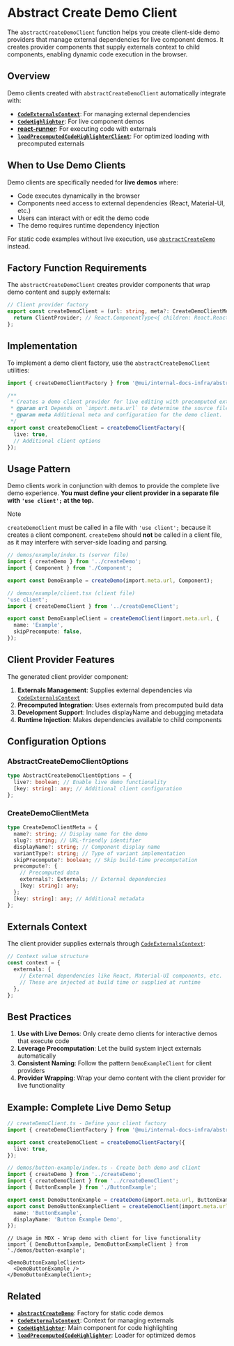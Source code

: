 # Abstract Create Demo Client

The `abstractCreateDemoClient` function helps you create client-side demo providers that manage external dependencies for live component demos. It creates provider components that supply externals context to child components, enabling dynamic code execution in the browser.

## Overview

Demo clients created with `abstractCreateDemoClient` automatically integrate with:

- **[`CodeExternalsContext`](../../components/code-externals-context/page.mdx)**: For managing external dependencies
- **[`CodeHighlighter`](../../components/code-highlighter/page.mdx)**: For live component demos
- **[react-runner](https://github.com/oku-ui/react-runner)**: For executing code with externals
- **[`loadPrecomputedCodeHighlighterClient`](../load-precomputed-code-highlighter-client/page.mdx)**: For optimized loading with precomputed externals

## When to Use Demo Clients

Demo clients are specifically needed for **live demos** where:

- Code executes dynamically in the browser
- Components need access to external dependencies (React, Material-UI, etc.)
- Users can interact with or edit the demo code
- The demo requires runtime dependency injection

For static code examples without live execution, use [`abstractCreateDemo`](../abstract-create-demo/page.mdx) instead.

## Factory Function Requirements

The `abstractCreateDemoClient` creates provider components that wrap demo content and supply externals:

```ts
// Client provider factory
export const createDemoClient = (url: string, meta?: CreateDemoClientMeta) => {
  return ClientProvider; // React.ComponentType<{ children: React.ReactNode }>
};
```

## Implementation

To implement a demo client factory, use the `abstractCreateDemoClient` utilities:

```ts
import { createDemoClientFactory } from '@mui/internal-docs-infra/abstractCreateDemoClient';

/**
 * Creates a demo client provider for live editing with precomputed externals.
 * @param url Depends on `import.meta.url` to determine the source file location.
 * @param meta Additional meta and configuration for the demo client.
 */
export const createDemoClient = createDemoClientFactory({
  live: true,
  // Additional client options
});
```

## Usage Pattern

Demo clients work in conjunction with demos to provide the complete live demo experience. **You must define your client provider in a separate file with `'use client';` at the top.**

> [!NOTE]
> `createDemoClient` must be called in a file with `'use client';` because it creates a client component. `createDemo` should **not** be called in a client file, as it may interfere with server-side loading and parsing.

```ts
// demos/example/index.ts (server file)
import { createDemo } from '../createDemo';
import { Component } from './Component';

export const DemoExample = createDemo(import.meta.url, Component);
```

```ts
// demos/example/client.tsx (client file)
'use client';
import { createDemoClient } from '../createDemoClient';

export const DemoExampleClient = createDemoClient(import.meta.url, {
  name: 'Example',
  skipPrecompute: false,
});
```

## Client Provider Features

The generated client provider component:

1. **Externals Management**: Supplies external dependencies via [`CodeExternalsContext`](../../components/code-externals-context/page.mdx)
2. **Precomputed Integration**: Uses externals from precomputed build data
3. **Development Support**: Includes displayName and debugging metadata
4. **Runtime Injection**: Makes dependencies available to child components

## Configuration Options

### AbstractCreateDemoClientOptions

```ts
type AbstractCreateDemoClientOptions = {
  live?: boolean; // Enable live demo functionality
  [key: string]: any; // Additional client configuration
};
```

### CreateDemoClientMeta

```ts
type CreateDemoClientMeta = {
  name?: string; // Display name for the demo
  slug?: string; // URL-friendly identifier
  displayName?: string; // Component display name
  variantType?: string; // Type of variant implementation
  skipPrecompute?: boolean; // Skip build-time precomputation
  precompute?: {
    // Precomputed data
    externals?: Externals; // External dependencies
    [key: string]: any;
  };
  [key: string]: any; // Additional metadata
};
```

## Externals Context

The client provider supplies externals through [`CodeExternalsContext`](../../components/code-externals-context/page.mdx):

```ts
// Context value structure
const context = {
  externals: {
    // External dependencies like React, Material-UI components, etc.
    // These are injected at build time or supplied at runtime
  },
};
```

## Best Practices

1. **Use with Live Demos**: Only create demo clients for interactive demos that execute code
2. **Leverage Precomputation**: Let the build system inject externals automatically
3. **Consistent Naming**: Follow the pattern `DemoExampleClient` for client providers
4. **Provider Wrapping**: Wrap your demo content with the client provider for live functionality

## Example: Complete Live Demo Setup

```ts
// createDemoClient.ts - Define your client factory
import { createDemoClientFactory } from '@mui/internal-docs-infra/abstractCreateDemoClient';

export const createDemoClient = createDemoClientFactory({
  live: true,
});
```

```ts
// demos/button-example/index.ts - Create both demo and client
import { createDemo } from '../createDemo';
import { createDemoClient } from '../createDemoClient';
import { ButtonExample } from './ButtonExample';

export const DemoButtonExample = createDemo(import.meta.url, ButtonExample);
export const DemoButtonExampleClient = createDemoClient(import.meta.url, {
  name: 'ButtonExample',
  displayName: 'Button Example Demo',
});
```

```tsx
// Usage in MDX - Wrap demo with client for live functionality
import { DemoButtonExample, DemoButtonExampleClient } from './demos/button-example';

<DemoButtonExampleClient>
  <DemoButtonExample />
</DemoButtonExampleClient>;
```

## Related

- **[`abstractCreateDemo`](../abstract-create-demo/page.mdx)**: Factory for static code demos
- **[`CodeExternalsContext`](../../components/code-externals-context/page.mdx)**: Context for managing externals
- **[`CodeHighlighter`](../../components/code-highlighter/page.mdx)**: Main component for code highlighting
- **[`loadPrecomputedCodeHighlighter`](../load-precomputed-code-highlighter/page.mdx)**: Loader for optimized demos
